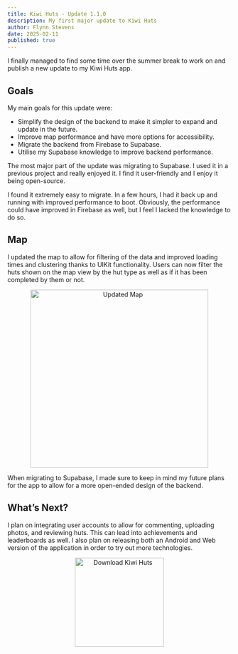 ```yaml
---
title: Kiwi Huts - Update 1.1.0
description: My first major update to Kiwi Huts
author: Flynn Stevens
date: 2025-02-11
published: true
---
```

I finally managed to find some time over the summer break to work on and publish a new update to my Kiwi Huts app.

## Goals
My main goals for this update were:
- Simplify the design of the backend to make it simpler to expand and update in the future.
- Improve map performance and have more options for accessibility.
- Migrate the backend from Firebase to Supabase.
- Utilise my Supabase knowledge to improve backend performance.

The most major part of the update was migrating to Supabase. I used it in a previous project and really enjoyed it. I find it user-friendly and I enjoy it being open-source.

I found it extremely easy to migrate. In a few hours, I had it back up and running with improved performance to boot. Obviously, the performance could have improved in Firebase as well, but I feel I lacked the knowledge to do so.

## Map
I updated the map to allow for filtering of the data and improved loading times and clustering thanks to UIKit functionality. Users can now filter the huts shown on the map view by the hut type as well as if it has been completed by them or not.
<p align="center">
    <img src="/images/kiwi-huts-1-1-0-map.PNG" alt="Updated Map" width="400"/>
</p>

When migrating to Supabase, I made sure to keep in mind my future plans for the app to allow for a more open-ended design of the backend.

## What’s Next?
I plan on integrating user accounts to allow for commenting, uploading photos, and reviewing huts. This can lead into achievements and leaderboards as well. I also plan on releasing both an Android and Web version of the application in order to try out more technologies.

<p align="center">
    <a href="https://apps.apple.com/nz/app/kiwi-huts/id6502030661">
        <img src="/images/download-image.png" alt="Download Kiwi Huts" width="200"/>
    </a>
</p>
